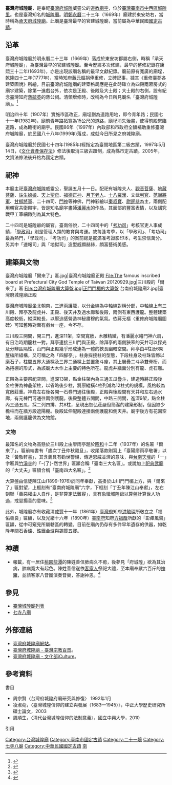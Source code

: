 {{tw monument
|name=臺灣府城隍廟
|formername=
|image=[[File:2021年的臺灣府城隍廟.jpg|250px]]
|imagename=臺灣府城隍廟正面
{{Infobox mapframe|tyep=shape|zoom=15|frame-width=280}}
|othername=承天府城隍廟
|formalname=
|level=[[國定古蹟|國定古蹟]]
|class=寺廟
|time=[[File:Flag_of_Ming_Cheng.svg|27px]]明永曆二十三年（1669年）
|location={{TWN}}臺南市中西區城隍里青年路133號
|open=全年開放
|cost=無
|website=
|coordinates={{coord|22|59|31.25|N|120|12|32.67|E|type:landmark|display=it}}
|reg_url=https://nchdb.boch.gov.tw/assets/overview/monument/19851127000057
}}
'''臺灣府城隍廟'''，是奉祀[[臺灣府|臺灣府]][[城隍|城隍]]威靈公的[[道教|道教]][[廟宇|廟宇]]，位於[[臺灣|臺灣]][[臺南市|臺南市]][[中西區_(臺灣)|中西區]][[城隍里_(臺南市)|城隍里]]。也是臺灣知名的[[城隍廟|城隍廟]]。[[明鄭|明鄭]][[永曆_(南明)|永曆]]二十三年（1669年）廟建於東安坊右，當時稱為[[承天府_(臺灣)|承天府]][[城隍廟|城隍廟]]。此廟是臺灣最早的官建城隍廟，當前屬為中華民國[[國定古蹟|國定古蹟]]。

==沿革==
臺灣府城隍廟於明永曆二十三年（1669年）落成於東安坊郡屬右側，時稱「承天府城隍廟」，為臺灣最早的官建城隍廟。至今歷經多次修建，最早的整修紀錄在康熙三十二年(1693年)，亦是出現該廟名稱的最早文獻紀錄。廟前原有寬廣的廟埕，[[乾隆|乾隆]]四十二年(1777年)，當時知府[[蔣元樞|蔣元樞]]{{r|重}}捐俸重修，立碑記事，據其《重修臺郡各建築圖說》所繪，目前臺灣府城隍廟的建築格局應是在此時確立為四殿兩廂房式的廟宇建築，除第一進戲台外，依次是正殿、後殿及大士殿；大士殿的右側，設有紀念臺灣知府[[蔣毓英|蔣毓英]]的蔣公祠。清領增修時，改稱為今日所見廟名「臺灣府城隍廟」。{{r|宗}}<ref>{{Cite web|url=https://tm.ncl.edu.tw/article?u=014_001_0000006797|title=重修城隍廟圖|author= 國家圖書館〈台灣地區現存碑碣圖誌〉 |date=2021-11-23}}</ref>

明治四十年（1907年）實施市區改正，廟埕劃為道路用地，即今青年路；民國七十一年(1982年)，廟前青年路拓寬為15公尺的道路，廟埕消失殆盡，使得前殿緊臨道路，成為臨衝的廟宇。民國86年（1997年）內政部和市政府全額補助重修臺灣府城隍廟，於民國八十八年(1999年)落成，成就今日所見之府城隍廟。{{r|宗}}

臺灣府城隍廟於民國七十四年(1985年)經指定為臺閩地區第二級古蹟，1997年5月14日，《[[文化資產保存法|文化資產保存法]]》修法後取消三級古蹟制，成為縣市定古蹟。2005年，文資法修法後升格為國定古蹟。

==祀神==
本廟主祀[[臺灣府|臺灣府]][[城隍|城隍]]威靈公，聖誕五月十一日。配祀有城隍夫人、[[觀音菩薩|觀音菩薩]]、[[地藏菩薩|地藏菩薩]]、[[註生娘娘|註生娘娘]]、[[天上聖母|天上聖母]]、[[福德正神|福德正神]]、[[月下老人|月下老人]]、[[十八羅漢|十八羅漢]]、文武[[判官|判官]]、[[范謝將軍|范謝將軍]]、[[甘柳將軍|甘柳將軍]]、二十四司、[[門神|門神]]等神佛，門神彩繪以[[秦琼|秦叔寶]]、[[尉遲恭|尉遲恭]]為主，兩側配用朝官共衛殿宇，皆是知名廟宇畫師[[潘麗水|潘麗水]]的作品，其面部的豐富表情，以及講究戰甲工筆細緻則為其大特色。

二十四司是城隍爺的屬官。臺南俗說，二十四司中的「[[考功司|考功司]]」考核官吏人事成績，「[[學政|學政司]]」則是管理人類的教育與考運。故每逢考季，以「學政司」、「考功司」最為熱門，「學政司」、「考功司」的案前總是擺滿准考證影印本，考生崇信萬分。另其中「速報司」與「地獄司」造型威顯赫赫，頗富藝術美感。

==建築與文物==
<gallery mode="packed" heights="180">
臺灣府城隍廟「爾來了」匾.jpg|臺灣府城隍廟正殿
File:The famous inscribed board at Prefectural City God Temple of Taiwan 20120929.jpg|三川殿的「爾來了」匾
File:台灣府城隍廟大算盤.jpg|正門門楣的大算盤
台南府城隍廟2.jpg|臺灣府城隍廟正殿
</gallery>
臺灣府城隍廟坐北朝南，三進兩護龍，以分金線為中軸線對稱分部，中軸線上有三川殿、拜亭及龍虎井、正殿、後天井及過水廊和後殿，兩側有東西護龍。整體建築高度較低，縱深較長，以壓迫感營造神秘肅穆的氣氛。依蔣元樞〈重修府城隍廟圖碑〉可知舊時對面有戲台一座，今不存。

三川殿三開間，開三門，進深11架，空間寬敞，木雕精緻，有潘麗水繪門神六扇，有日治時期龍柱一對。拜亭連接三川門與正殿，除拜亭的兩側狹窄的天井可以採光及分辨區隔性，山門與正殿幾乎形成連為一體的狹長幽暗空間。拜亭由4柱及6架屋楹所組構，又可稱之為「四腳亭」。{{r|文}}柱身採接柱的型態，下段柱身及柱珠皆飾以磨石子，柱間五界大通樑及三界二通樑上並置象斗座，其上層疊二斗承雙脊桁，而為捲棚的形式，為該廟大木作上主要的特色所在。龍虎井牆面分別有龍、虎石雕。

正殿為主要祭祀空間，進深13架，點金柱架內為三通五瓜疊斗，建造時將正殿後金柱併為神龕架柱，以省略後步柱，將原縱橫4柱列減為12柱式的規模，風格較為寬敞莊重。神龕左右後各開一石券門通往後殿，正殿與後殿間有天井和左右過水廊，有元棟門可通往兩側護龍。後殿整體五開間，中路三開間，進深9架，點金柱內三通五瓜，採二列四排、共8柱，呈現出恢弘莊嚴但簡潔的建築形制，但因缺少檐柱而在牆方設遮陽棚。{{r|文}}後殿延伸配殿連接兩側護龍和側天井。廟宇後方有花園空地，兩側護龍做為文物館。

===文物===
最知名的文物為高懸於三川殿上由廖雨亭題於[[昭和|昭和]]十二年（1937年）的名匾「爾來了」，匾前端書有「歲次丁丑仲秋榖旦」，收尾落款則寫上「臺陽廖雨亭敬署」以及「黃敬軒書」，其含義具有勸世警惕，傳達恩威並濟的意味，與[[台南天壇|台南天壇]]的「一」字匾與[[竹溪寺|竹溪寺]]的「-{了}-然世界」匾額合稱「臺南三大名匾」。或說加上[[祀典武廟|祀典武廟]]的「大丈夫」匾額合稱「臺南四大名匾」。<ref>{{Cite web|url=https://catalog.digitalarchives.tw/item/00/32/ef/25.html|title=臺灣府城隍廟「爾來了」匾|author= 數位典藏與數位學習聯合目錄|date=2021-11-23}}</ref>

大算盤由信徒陳江山(1899-1976)於同年奉獻，高掛於山川門門楣上方，與「爾來了」匾對望，上框刻有“臺南府城隍廟”六字，下框刻「丁丑年陳江山奉獻」，左右刻聯「善惡權由人自作，是非算定法難容」，具有象徵城隍爺以算盤計算世人功過，戒惡揚善的意味。<ref>{{Cite web|url=https://catalog.digitalarchives.tw/item/00/32/ef/4b.html|title=臺灣府城隍廟「大算盤」|author= 數位典藏與數位學習聯合目錄|date=2021-11-23}}</ref>

此外，城隍廟亦有收藏清[[咸豐|咸豐]]十一年（1861年）[[臺灣府|臺灣府]]知府[[洪毓琛|洪毓琛]]所敬立之「福佑善良」匾額，以及光緒十六年（1890年）[[臺南府|臺南府]]知府[[方祖蔭|方祖蔭]]所獻的「彰瘅風聲」匾額，從中可窺見所屬轄區的轉變。目前在廟內仍存有多件早年遺存的供器，如乾隆年間石香爐、鉎鐵金爐與錫質五賽。

==神蹟==
* 報載，有一居住[[桃園市|桃園]][[龍潭區_(桃園市)|龍潭]]的陳姓善信肺病久不癒，後夢見「府城隍」欲為其治病，肺病竟大有起色。陳姓善信遂依[[客家人|客家人]]祭祀大禮，至本廟奉獻六百斤的[[神豬|神豬]]，並請客家八音團演奏音樂，答謝神恩。<ref>{{Cite web|url=https://news.ltn.com.tw/news/society/paper/219569|title=〈城隍爺入夢治病 老翁尋祂300里〉|accessdate=2021-11-23|author=自由日報|date=2008-06-15|publisher=|language=zh-tw}}</ref>

== 參見 ==
*[[臺灣城隍廟列表|臺灣城隍廟列表]]
*[[七寺八廟|七寺八廟]]
== 外部連結 ==
* [https://www.twcitygod.org.tw/ 臺灣府城隍廟網站]。
* [https://www.taiwangods.com/html/cultural/3_0011.aspx?i=21 臺灣府城隍廟 - 臺灣宗教百景]。
* [https://cloud.culture.tw/frontsite/inquiry/emapInquiryAction.do?method=showEmapDetail&indexId=45103 臺灣府城隍廟 - 文化部iCulture]。

== 參考資料 ==
{{portal bar|台灣|臺南||歷史|道教|建築|border=no}}
;書目
*周宗賢〈台灣府城隍府廟研究與修復〉 1992年1月
*凌淑菀，〈臺灣城隍信仰的建立與發展（1683—1945）〉，中正大學歷史研究所碩士論文，2003
*周順生，〈清代台灣城隍信仰的法制意義〉，國立中興大學，2010

;引用
{{reflist|30em|refs=
<ref name="文">{{Cite web|url=https://nchdb.boch.gov.tw/assets/overview/monument/19851127000057|title=台灣府城隍廟|author= 文化部文化資產局|date=2020-06-05}}</ref>
<ref name="宗">{{Cite web|url=https://www.taiwangods.com/html/cultural/3_0011.aspx?i=21|title=台灣府城隍廟|author=台灣宗教文化地圖}}</ref>
<ref name="重">劉寧顏編，《重修臺灣省通志》，臺北市，臺灣省文獻委員會，1994年。</ref>
}}
{{臺南市古蹟}}
{{台灣國定古蹟}}
{{臺灣府城聯境}}
{{臺灣城隍廟}}

[[Category:台灣城隍廟|Category:台灣城隍廟]]
[[Category:臺南市國定古蹟|Category:臺南市國定古蹟]]
[[Category:二十一境|Category:二十一境]]
[[Category:七寺八廟|Category:七寺八廟]]
[[Category:中華民國國定古蹟|Category:中華民國國定古蹟]]
[[Category:保存中華民國古物的宗教場所|南]]